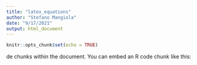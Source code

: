 ```yaml
---
title: "latex_equations"
author: "Stefano Mangiola"
date: "9/17/2021"
output: html_document
---
```


```r
knitr::opts_chunk$set(echo = TRUE)
```

de chunks within the document. You can embed an R code chunk like this:


\begin{align}

& \textbf{ Intercept-only model } \\

& P\left ( \lambda, \mu, \phi \right ) \prod_{m=1}^{M} P\left ( \sigma | \mu, \lambda, \phi \right ) 
 \prod_{n=1}^{N} \prod_{m=1}^{M} P\left ( k_{m,n} | n_{n}, \mu_{m}, \sigma_{m} \right ) & \textrm{ (1) } \\

& k_{m,n} \sim \mathit{BetaBinomial^{*}} \left(n_{n}, \mu_{m}, \sigma_{m} \right ); \sum_{m=1}^{M} \mu_{m} = 0 & \textrm{ (2) } \\

& \sigma_{m} \sim \mathit{Normal} \left(8, \lambda_{0} + \lambda * \mu_{m}, \phi \right ) & \textrm{ (3) } \\

& \lambda \sim \mathit{Normal} \left(0,5 \right);  \nu \sim \mathit{Normal} \left(0,2 \right); & \textrm{ (4) }  \\
\\
& \textbf{ Regression model } \\
\\
& \mu_{m,n} =  \left( \gamma_{m,c} * X_{c,n} \right ); \textrm{For c}\in[1..C] \sum_{m=1}^{M} \gamma_{m, c} = 0 & \textrm{ (5) } \\
\\

& \textbf{ Beta-binomial reparametrisation } \\
\\
& \mathit{BetaBinomial^{*}} \left(n_{n}, \mu_{m}, \sigma_{m} \right ) & \textrm{ Alternative parametrisation (6) } \\

& \pi = \mathit{softmax} \left(\mu \right); =  \frac{exp(\mu)}{\sum_{m=1}^{M} exp(\mu_{m}) } & \textrm{ (7) } \\
& \omega = e^{\sigma} & \textrm{ (8) } \\

& \alpha_{m} = \pi_{m} * \omega_{m}; \beta_{m} = \left(1 - \pi_{m} \right) * \omega_{m}; & \textrm{ (9) } \\

& \mathit{BetaBinomial} \left(n_{n}, \alpha_{m}, \beta_{m} \right ) & \textrm{ Classic parametrisation (10) } \\




\end{align}



